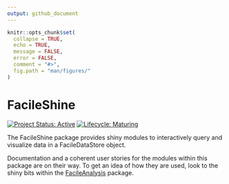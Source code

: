 ```yaml
---
output: github_document
---
```


<!-- README.md is generated from README.Rmd. Please edit that file -->

```r
knitr::opts_chunk$set(
  collapse = TRUE,
  echo = TRUE,
  message = FALSE,
  error = FALSE,
  comment = "#>",
  fig.path = "man/figures/"
)
```

# FacileShine

<!-- badges: start -->
[![Project Status: Active](https://www.repostatus.org/badges/latest/active.svg)](https://www.repostatus.org/#active)
[![Lifecycle: Maturing](https://img.shields.io/badge/lifecycle-maturing-blue.svg)](https://www.tidyverse.org/lifecycle/#maturing)
<!--
[![Travis build status](https://travis-ci.org/facileverse/FacileShine.svg?branch=master)](https://travis-ci.org/facileverse/FacileShine)
[![Codecov test coverage](https://codecov.io/gh/facileverse/FacileShine/branch/master/graph/badge.svg)](https://codecov.io/gh/facileverse/FacileShine?branch=master)
-->
<!-- badges: end -->

The FacileShine package provides shiny modules to interactively query and
visualize data in a FacileDataStore object.

Documentation and a coherent user stories for the modules within this package
are on their way. To get an idea of how they are used, look to the shiny bits
within the [FacileAnalysis] package.

[FacileAnalysis]: https://facilebio.github.io/FacileAnalysis
